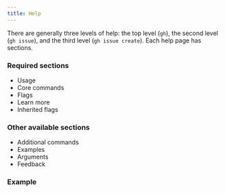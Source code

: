 ```yaml
---
title: Help
---
```



There are generally three levels of help: the top level (`gh`), the second level (`gh issue`), and the third level (`gh issue create`). Each help page has sections.

### Required sections
- Usage
- Core commands
- Flags
- Learn more
- Inherited flags

### Other available sections
- Additional commands
- Examples
- Arguments
- Feedback

### Example
<img src={Help} alt="" />

